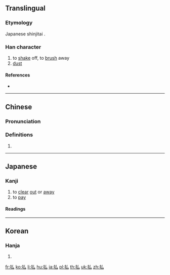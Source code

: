 {{character info/new}}
{{also|拂}}
==Translingual==

===Etymology===
Japanese shinjitai {{Han simp|拂|f=弗|t=厶}}.

===Han character===
{{Han char|rn=64|rad=手|as=02|sn=5|four=|canj=QI,XXQI|ids=⿰扌厶}}

# to [[shake]] off, to [[brush]] away
# [[dust]]

====References====
* {{Han ref|kx=0417.131|dkj=11784|dj=0764.040|hdz=31828.020|uh=6255|ud=25173}}

----

==Chinese==
{{zh-forms}}

===Pronunciation===
{{zh-pron
|m=fǎn
}}

===Definitions===
{{zh-hanzi}}

# {{rfdef|lang=zh}}

----

==Japanese==

===Kanji===
{{ja-kanji|grade=c|rs=手02|style=s|kyu=拂}}

# to [[clear]] [[out]] or [[away]]
# to [[pay]]

====Readings====
{{ja-readings
|goon=[[びち]] (bichi) {{non-joyo-reading}}, [[ほち]] (hochi) {{non-joyo-reading}}
|kanon=[[ひつ]] (hitsu) {{non-joyo-reading}}, [[ふつ]] (futsu)
|kanyoon=[[ほつ]] (hotsu) {{non-joyo-reading}}
|kun=[[はらう]] ([[払う]], harau), [[はらい]] ([[払い]], harai)
}}

----

==Korean==

===Hanja===
{{ko-hanja|hangeul=[[불]], [[필]]|eumhun=|rv=bul, pil|mr=pul, p'il|y=pul, phil}}

# {{defn|lang=ko|sort=手02}}

[[fr:払]]
[[ko:払]]
[[li:払]]
[[hu:払]]
[[ja:払]]
[[pl:払]]
[[th:払]]
[[uk:払]]
[[zh:払]]